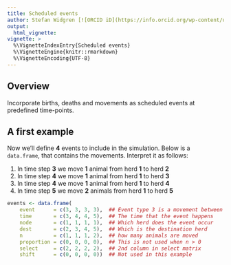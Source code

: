 ```yaml
---
title: Scheduled events
author: Stefan Widgren [![ORCID iD](https://info.orcid.org/wp-content/uploads/2019/11/orcid_16x16.png)](https://orcid.org/0000-0001-5745-2284)
output:
  html_vignette:
vignette: >
  %\VignetteIndexEntry{Scheduled events}
  %\VignetteEngine{knitr::rmarkdown}
  %\VignetteEncoding{UTF-8}
---
```


## Overview

Incorporate births, deaths and movements as scheduled events at
predefined time-points.

## A first example

Now we'll define **4** events to include in the simulation. Below is a
`data.frame`, that contains the movements. Interpret it as follows:

1. In time step **3** we move **1** animal from herd **1** to herd **2**
2. In time step **4** we move **1** animal from herd **1** to herd **3**
3. In time step **4** we move **1** animal from herd **1** to herd **4**
2. In time step **5** we move **2** animals from herd **1** to herd
   **5**

```r
events <- data.frame(
    event      = c(3, 3, 3, 3),  ## Event type 3 is a movement between herds
    time       = c(3, 4, 4, 5),  ## The time that the event happens
    node       = c(1, 1, 1, 1),  ## Which herd does the event occur
    dest       = c(2, 3, 4, 5),  ## Which is the destination herd
    n          = c(1, 1, 1, 2),  ## how many animals are moved
    proportion = c(0, 0, 0, 0),  ## This is not used when n > 0
    select     = c(2, 2, 2, 2),  ## 2nd column in select matrix
    shift      = c(0, 0, 0, 0))  ## Not used in this example
```
